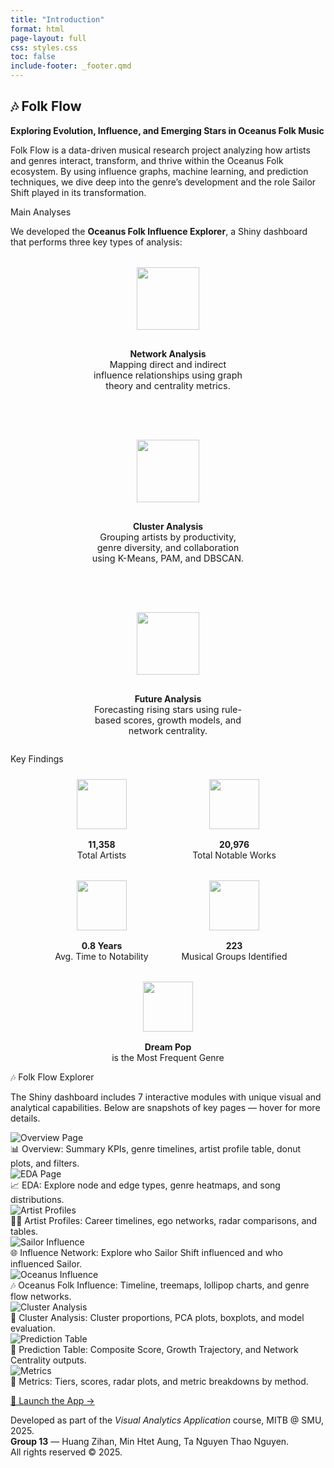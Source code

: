 ```yaml
---
title: "Introduction"
format: html
page-layout: full
css: styles.css 
toc: false
include-footer: _footer.qmd
---
```

:::{.hero-banner .text-center}
# 🎶 Folk Flow  
**Exploring Evolution, Influence, and Emerging Stars in Oceanus Folk Music**

Folk Flow is a data-driven musical research project analyzing how artists and genres interact, transform, and thrive within the Oceanus Folk ecosystem. By using influence graphs, machine learning, and prediction techniques, we dive deep into the genre’s development and the role Sailor Shift played in its transformation.
:::



::: {.section-heading}
Main Analyses
:::

::: {.section-description}
We developed the **Oceanus Folk Influence Explorer**, a Shiny dashboard that performs three key types of analysis:
:::


:::::: {style="display: flex; justify-content: center; gap: 4rem; margin-top: 2rem; flex-wrap: wrap;"}
::: {style="text-align: center; width: 250px;"}
<div><img src="images/icons/Network Analysis.svg" style="width: 100px; margin-bottom: 1rem; opacity: 0.8;" /></div>
**Network Analysis**  
<span style="font-size: 0.9rem;">Mapping direct and indirect influence relationships using graph theory and centrality metrics.</span>
:::
::: {style="text-align: center; width: 250px;"}
<div><img src="images/icons/Cluster Analysis.svg" style="width: 100px; margin-bottom: 1rem; opacity: 0.8;" /></div>
**Cluster Analysis**  
<span style="font-size: 0.9rem;">Grouping artists by productivity, genre diversity, and collaboration using K-Means, PAM, and DBSCAN.</span>
:::
::: {style="text-align: center; width: 250px;"}
<div><img src="images/icons/Prediction Analysis.svg" style="width: 100px; margin-bottom: 1rem; opacity: 0.8;" /></div>
**Future Analysis**  
<span style="font-size: 0.9rem;">Forecasting rising stars using rule-based scores, growth models, and network centrality.</span>
:::
::::::


::: {.key-findings}

::: {.section-heading}
<span>Key Findings</span>
:::

:::::: {style="display: flex; flex-wrap: wrap; justify-content: center; gap: 2rem; margin-top: 1.5rem;"}

::: {style="text-align: center; width: 180px;"}
<div><img src="images/icons/Profile.svg" style="width: 80px; margin-bottom: 1rem; opacity: 0.8;" /></div>
<div class="kpi_card"><strong>11,358</strong><br>Total Artists</div>
:::

::: {style="text-align: center; width: 180px;"}
<div><img src="images/icons/Notable_works.svg" style="width: 80px; margin-bottom: 1rem; opacity: 0.8;" /></div>
<div class="kpi_card"><strong>20,976</strong><br>Total Notable Works</div>
:::

::: {style="text-align: center; width: 180px;"}
<div><img src="images/icons/time.svg" style="width: 80px; margin-bottom: 1rem; opacity: 0.8;" /></div>
<div class="kpi_card"><strong>0.8 Years</strong><br>Avg. Time to Notability</div>
:::

::: {style="text-align: center; width: 180px;"}
<div><img src="images/icons/group.svg" style="width: 80px; margin-bottom: 1rem; opacity: 0.8;" /></div>
<div class="kpi_card"><strong>223</strong><br>Musical Groups Identified</div>
:::

::: {style="text-align: center; width: 180px;"}
<div><img src="images/icons/music.svg" style="width: 80px; margin-bottom: 1rem; opacity: 0.8;" /></div>
<div class="kpi_card"><strong>Dream Pop</strong><br>is the Most Frequent Genre</div>
:::

::::::

:::

::: {.section-heading}
🎶 Folk Flow Explorer
:::

::: {.section-description}
The Shiny dashboard includes 7 interactive modules with unique visual and analytical capabilities. Below are snapshots of key pages — hover for more details.
:::

:::::: {.explorer-grid}

::: {.hover-box}
<img src="images/Dashboard.png" class="img-fluid" alt="Overview Page">
<div class="hover-text">📊 Overview: Summary KPIs, genre timelines, artist profile table, donut plots, and filters.</div>
:::

::: {.hover-box}
<img src="images/EDA.png" class="img-fluid" alt="EDA Page">
<div class="hover-text">📈 EDA: Explore node and edge types, genre heatmaps, and song distributions.</div>
:::

::: {.hover-box}
<img src="images/Artist-comparison.png" class="img-fluid" alt="Artist Profiles">
<div class="hover-text">👩‍🎤 Artist Profiles: Career timelines, ego networks, radar comparisons, and tables.</div>
:::

::: {.hover-box}
<img src="images/Sailor-influence.png" class="img-fluid" alt="Sailor Influence">
<div class="hover-text">🌐 Influence Network: Explore who Sailor Shift influenced and who influenced Sailor.</div>
:::

::: {.hover-box}
<img src="images/Oceanus_influence.png" class="img-fluid" alt="Oceanus Influence">
<div class="hover-text">🎶 Oceanus Folk Influence: Timeline, treemaps, lollipop charts, and genre flow networks.</div>
:::

::: {.hover-box}
<img src="images/Cluster-analysis.png" class="img-fluid" alt="Cluster Analysis">
<div class="hover-text">🔀 Cluster Analysis: Cluster proportions, PCA plots, boxplots, and model evaluation.</div>
:::

::: {.hover-box}
<img src="images/Prediction-analysis.png" class="img-fluid" alt="Prediction Table">
<div class="hover-text">🔮 Prediction Table: Composite Score, Growth Trajectory, and Network Centrality outputs.</div>
:::

::: {.hover-box}
<img src="images/Metrics.png" class="img-fluid" alt="Metrics">
<div class="hover-text">📏 Metrics: Tiers, scores, radar plots, and metric breakdowns by method.</div>
:::

::::::


:::{.text-center .mt-4}
[🚀 Launch the App →](https://vaa-project-group13.shinyapps.io/Project_Shiny/){.btn .btn-primary .btn-lg}
:::

::: {class="site-footer-wrapper"}

<footer class="site-footer">
  Developed as part of the <em>Visual Analytics Application</em> course, MITB @ SMU, 2025.  
  <strong>Group 13</strong> — Huang Zihan, Min Htet Aung, Ta Nguyen Thao Nguyen.  
  All rights reserved © 2025.
</footer>

:::
